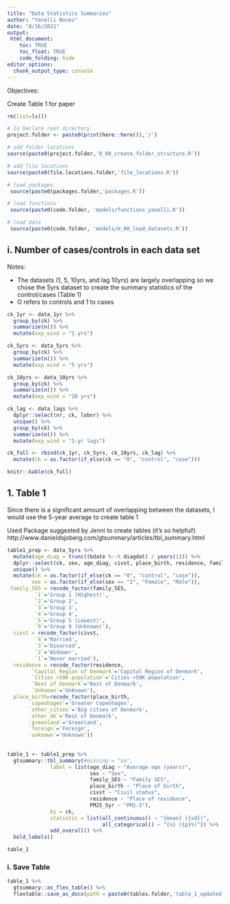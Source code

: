 ```yaml
---
title: "Data Statistics Summaries"
author: "Yanelli Nunez"
date: "8/16/2021"
output:
 html_document:
    toc: TRUE
    toc_float: TRUE
    code_folding: hide
editor_options: 
  chunk_output_type: console
---
```


Objectives:

Create Table 1 for paper

```r

rm(list=ls())

# 1a Declare root directory
project.folder <- paste0(print(here::here()),'/')

# add folder locations
source(paste0(project.folder,'0_00_create_folder_structure.R'))

# add file locations
source(paste0(file.locations.folder,'file_locations.R'))

# load packages
 source(paste0(packages.folder,'packages.R'))

# load functions
 source(paste0(code.folder, 'models/functions_yanelli.R'))

# load data
 source(paste0(code.folder, 'models/m_00_load_datasets.R'))

```

## i. Number of cases/controls in each data set

Notes: 

- The datasets (1, 5, 10yrs, and lag 10yrs) are largely overlapping so we chose the 5yrs dataset to create the summary statistics of the control/cases (Table 1)
- O refers to controls and 1 to cases

```r

ck_1yr <- data_1yr %>%
  group_by(ck) %>%
  summarize(n()) %>%
  mutate(exp_wind = "1 yrs")

ck_5yrs <- data_5yrs %>% 
  group_by(ck) %>%
  summarize(n()) %>%
  mutate(exp_wind = "5 yrs")

ck_10yrs <- data_10yrs %>% 
  group_by(ck) %>%
  summarize(n()) %>%
  mutate(exp_wind = "10 yrs")

ck_lag <- data_lags %>%
  dplyr::select(nr, ck, lobnr) %>%
  unique() %>%
  group_by(ck) %>%
  summarize(n()) %>%
  mutate(exp_wind = "1-yr lags")

ck_full <- rbind(ck_1yr, ck_5yrs, ck_10yrs, ck_lag) %>%
  mutate(ck = as.factor(if_else(ck == "0", "control", "case")))

knitr::kable(ck_full)

```

## 1. Table 1

Since there is a significant amount of overlapping between the datasets, I would use the 5-year average to create table 1

Used Package suggested by Jenni to create tables (it's so helpful!) 
http://www.danieldsjoberg.com/gtsummary/articles/tbl_summary.html

```r

table1_prep <- data_5yrs %>%
  mutate(age_diag = trunc((bdate %--% diagdat) / years(1))) %>%
  dplyr::select(ck, sex, age_diag, civst, place_birth, residence, family_SES, PM25_5yr) %>%
  unique() %>%
  mutate(ck = as.factor(if_else(ck == "0", "control", "case")),
        sex = as.factor(if_else(sex == "2", "Female", "Male")),
 family_SES = recode_factor(family_SES, 
         `1`='Group 1 (Highest)',
         `2`='Group 2',
         `3`='Group 3',
         `4`='Group 4',
         `5`='Group 5 (Lowest)',
         `9`='Group 9 (Unknown)'),
  civst = recode_factor(civst, 
         `4`='Married',
         `3`='Divorced',
         `2`='Widower',
         `1`='Never married'),
  residence = recode_factor(residence, 
        `Capital Region of Denmark`='Capital Region of Denmark',
        `Cities >50K population`='Cities >50K population',
        `Rest of Denmark`='Rest of Denmark',
        `Unknown`='Unknown'),
  place_birth=recode_factor(place_birth, 
       `copenhagen`='Greater Copenhagen',
       `other_cities`='Big cities of Denmark',
       `other_dk`='Rest of Denmark',
       `greenland`='Greenland',
       `foreign`='Foreign',
       `unknown`='Unknown'))  
 
  
table_1 <- table1_prep %>%
  gtsummary::tbl_summary(#missing = "no",
              label = list(age_diag ~ "Average age (years)",
                           sex ~ "Sex",
                           family_SES ~ "Family SES",
                           place_birth ~ "Place of birth",
                           civst ~ "Civil status",
                           residence ~ "Place of residence",
                           PM25_5yr ~ "PM2.5"),
              by = ck,
              statistic = list(all_continuous() ~ "{mean} ({sd})",
                               all_categorical() ~ "{n} ({p}%)")) %>%
              add_overall() %>%
  bold_labels()

table_1

```

### i. Save Table 

```r
table_1 %>%
  gtsummary::as_flex_table() %>%
  flextable::save_as_docx(path = paste0(tables.folder,'table_1_updated.docx'))
```

